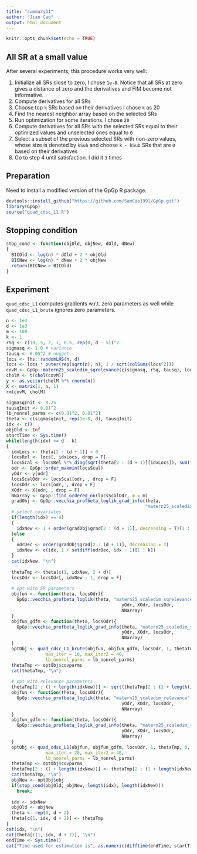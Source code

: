 ```yaml
---
title: "summary11"
author: "Jian Cao"
output: html_document
---
```


```r
knitr::opts_chunk$set(echo = TRUE)
```

## All SR at a small value

After several experiments, this procedure works very well:

1. Initialize all SRs close to zero, I chose `1e-8`. Notice that all SRs at zero gives a distance of zero and the derivatives and FIM become not informative.
2. Compute derivatives for all SRs
3. Choose top `k` SRs based on their derivatives I chose `k` as 20
4. Find the nearest neighbor array based on the selected SRs
5. Run optimization for some iterations. I chose `20`
6. Compute derivatives for all SRs with the selected SRs equal to their optimized values and unselected ones equal to `0`
7. Select a subset of the previous selected SRs with non-zero values, whose size is denoted by `kSub` and choose `k - kSub` SRs that are `0` based on their derivatives
8. Go to step 4 until satisfaction. I did it `3` times

## Preparation
Need to install a modified version of the GpGp R package.
```r
devtools::install_github("https://github.com/SamCao1991/GpGp.git")
library(GpGp)
source("quad_cdsc_L1.R")
```

## Stopping condition
```r
stop_cond <- function(objOld, objNew, dOld, dNew)
{
  BICOld <- log(n) * dOld + 2 * objOld
  BICNew <- log(n) * dNew + 2 * objNew
  return(BICNew > BICOld)
} 
```

## Experiment
`quad_cdsc_L1` computes gradients w.r.t. zero parameters as well while `quad_cdsc_L1_brute` ignores zero parameters.
```r
n <- 1e4
d <- 1e3
m <- 100
k <- 1
rSq <- c(10, 5, 2, 1, 0.5, rep(0, d - 5))^2
sigmasq <- 1.0 # variance
tausq <- 0.05^2 # nugget
locs <- lhs::randomLHS(n, d)
locs <- locs * outer(rep(sqrt(n), n), 1 / sqrt(colSums(locs^2)))
covM <- GpGp::matern25_scaledim_sqrelevance(c(sigmasq, rSq, tausq), locs)
cholM <- t(chol(covM))
y <- as.vector(cholM %*% rnorm(n))
X <- matrix(1, n, 1)
rm(covM, cholM)

sigmasqInit <- 0.25
tausqInit <- 0.01^2
lb_nonrel_parms <- c(0.01^2, 0.01^2) 
theta <- c(sigmasqInit, rep(1e-8, d), tausqInit)
idx <- c()
objOld <- Inf
startTime <- Sys.time()
while(length(idx) <= d - k)
{
  idxLocs <- theta[2 : (d + 1)] > 0
  locsRel <- locs[, idxLocs, drop = F]
  locsScal <- locsRel %*% diag(sqrt(theta[2 : (d + 1)][idxLocs]), sum(idxLocs), sum(idxLocs))
  odr <- GpGp::order_maxmin(locsScal)
  yOdr <- y[odr]
  locsScalOdr <- locsScal[odr, , drop = F]
  locsOdr <- locs[odr, , drop = F]
  XOdr <- X[odr, , drop = F]
  NNarray <- GpGp::find_ordered_nn(locsScalOdr, m = m)
  gradObj <- GpGp::vecchia_profbeta_loglik_grad_info(theta, 
                                                     "matern25_scaledim_sqrelevance", yOdr, XOdr, locsOdr, NNarray)
  # select covariates
  if(length(idx) == 0)
  {
    idxNew <- 1 + order(gradObj$grad[2 : (d + 1)], decreasing = T)[1 : k]
  }else
  {
    odrDec <- order(gradObj$grad[2 : (d + 1)], decreasing = T)
    idxNew <- c(idx, 1 + setdiff(odrDec, idx - 1)[1 : k])
  }
  cat(idxNew, "\n")
  
  thetaTmp <- theta[c(1, idxNew, 2 + d)]
  locsOdr <- locsOdr[, idxNew - 1, drop = F]
  
  # opt with SR parameters
  objfun <- function(theta, locsOdr){
    GpGp::vecchia_profbeta_loglik(theta, "matern25_scaledim_sqrelevance",
                                            yOdr, XOdr, locsOdr, 
                                            NNarray)
  }
  objfun_gdfm <- function(theta, locsOdr){
    GpGp::vecchia_profbeta_loglik_grad_info(theta, "matern25_scaledim_sqrelevance",
                                            yOdr, XOdr, locsOdr, 
                                            NNarray)
  }
  optObj <- quad_cdsc_L1_brute(objfun, objfun_gdfm, locsOdr, 1, thetaTmp, 0, 1e-3, silent = T, 
               max_iter = 10, max_iter2 = 40, 
               lb_nonrel_parms = lb_nonrel_parms)
  thetaTmp <- optObj$covparms
  cat(thetaTmp, "\n")
  
  # opt with relevance parameters
  thetaTmp[2 : (1 + length(idxNew))] <- sqrt(thetaTmp[2 : (1 + length(idxNew))])
  objfun <- function(theta, locsOdr){
    GpGp::vecchia_profbeta_loglik(theta, "matern25_scaledim_relevance",
                                            yOdr, XOdr, locsOdr,
                                            NNarray)
  }
  objfun_gdfm <- function(theta, locsOdr){
    GpGp::vecchia_profbeta_loglik_grad_info(theta, "matern25_scaledim_relevance",
                                            yOdr, XOdr, locsOdr,
                                            NNarray)
  }
  optObj <- quad_cdsc_L1(objfun, objfun_gdfm, locsOdr, 1, thetaTmp, 0, 1e-3, silent = T,
               max_iter = 20, max_iter2 = 40,
               lb_nonrel_parms = lb_nonrel_parms)
  thetaTmp <- optObj$covparms
  thetaTmp[2 : (1 + length(idxNew))] <- thetaTmp[2 : (1 + length(idxNew))]^2
  cat(thetaTmp, "\n")
  objNew <- optObj$obj
  if(stop_cond(objOld, objNew, length(idx), length(idxNew)))
    break;
  
  idx <- idxNew
  objOld <- objNew
  theta <- rep(0, d + 2)
  theta[c(1, idx, d + 2)] <- thetaTmp
}
cat(idx, "\n")
cat(theta[c(1, idx, d + 2)], "\n")
endTime <- Sys.time()
cat("Time used for estimation is", as.numeric(difftime(endTime, startTime, units = "secs")), "seconds\n")
```







